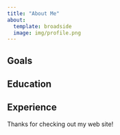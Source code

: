 ```yaml
---
title: "About Me"
about:
  template: broadside
  image: img/profile.png
---
```


::: {#me}
## Goals

## Education

## Experience
:::

Thanks for checking out my web site!
